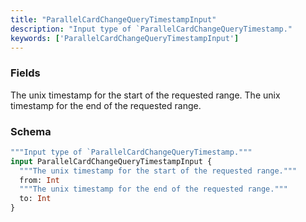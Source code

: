 ```yaml
---
title: "ParallelCardChangeQueryTimestampInput"
description: "Input type of `ParallelCardChangeQueryTimestamp."
keywords: ['ParallelCardChangeQueryTimestampInput']
---
```


### Fields

<ResponseField name="from" type="Int">
  The unix timestamp for the start of the requested range.
</ResponseField>

<ResponseField name="to" type="Int">
  The unix timestamp for the end of the requested range.
</ResponseField>

### Schema


```graphql 
"""Input type of `ParallelCardChangeQueryTimestamp."""
input ParallelCardChangeQueryTimestampInput {
  """The unix timestamp for the start of the requested range."""
  from: Int
  """The unix timestamp for the end of the requested range."""
  to: Int
}
```
